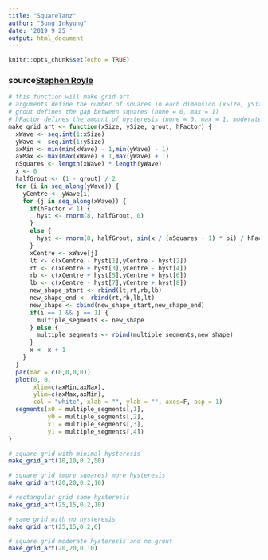 ```yaml
---
title: "SquareTanz"
author: "Sung Inkyung"
date: '2019 9 25 '
output: html_document
---
```


```r
knitr::opts_chunk$set(echo = TRUE)
```
### source[Stephen Royle](https://github.com/quantixed/gBlocks/blob/master/r/grid_of_hysterical%20squares.R)
```r
# this function will make grid art
# arguments define the number of squares in each dimension (xSize, ySize)
# grout defines the gap between squares (none = 0, max = 1)
# hFactor defines the amount of hysteresis (none = 0, max = 1, moderate = 10)
make_grid_art <- function(xSize, ySize, grout, hFactor) {
  xWave <- seq.int(1:xSize)
  yWave <- seq.int(1:ySize)
  axMin <- min(min(xWave) - 1,min(yWave) - 1)
  axMax <- max(max(xWave) + 1,max(yWave) + 1)
  nSquares <- length(xWave) * length(yWave)
  x <- 0
  halfGrout <- (1 - grout) / 2
  for (i in seq_along(yWave)) {
    yCentre <- yWave[i]
    for (j in seq_along(xWave)) {
      if(hFactor < 1) {
        hyst <- rnorm(8, halfGrout, 0)
      }
      else {
        hyst <- rnorm(8, halfGrout, sin(x / (nSquares - 1) * pi) / hFactor)
      }
      xCentre <- xWave[j]
      lt <- c(xCentre - hyst[1],yCentre - hyst[2])
      rt <- c(xCentre + hyst[3],yCentre - hyst[4])
      rb <- c(xCentre + hyst[5],yCentre + hyst[6])
      lb <- c(xCentre - hyst[7],yCentre + hyst[8])
      new_shape_start <- rbind(lt,rt,rb,lb)
      new_shape_end <- rbind(rt,rb,lb,lt)
      new_shape <- cbind(new_shape_start,new_shape_end)
      if(i == 1 && j == 1) {
        multiple_segments <- new_shape
      } else {
        multiple_segments <- rbind(multiple_segments,new_shape)
      }
      x <- x + 1
    }
  }
  par(mar = c(0,0,0,0))
  plot(0, 0,
       xlim=c(axMin,axMax),
       ylim=c(axMax,axMin),
       col = "white", xlab = "", ylab = "", axes=F, asp = 1) 
  segments(x0 = multiple_segments[,1],
           y0 = multiple_segments[,2],
           x1 = multiple_segments[,3],
           y1 = multiple_segments[,4])
}

```

```r
# square grid with minimal hysteresis
make_grid_art(10,10,0.2,50)

# square grid (more squares) more hysteresis
make_grid_art(20,20,0.2,10)

# rectangular grid same hysteresis
make_grid_art(25,15,0.2,10)

# same grid with no hysteresis
make_grid_art(25,15,0.2,0)

# square grid moderate hysteresis and no grout
make_grid_art(20,20,0,10)
```


